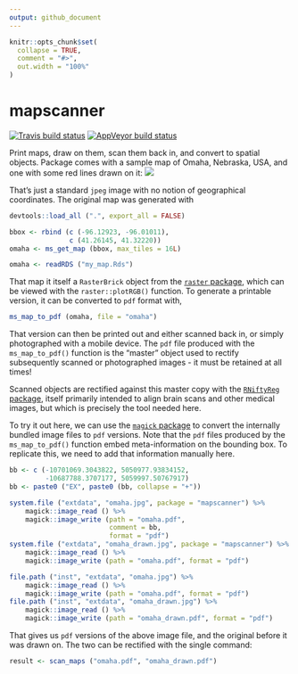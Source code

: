 ```yaml
---
output: github_document
---
```


<!-- README.md is generated from README.Rmd. Please edit that file -->

```r
knitr::opts_chunk$set(
  collapse = TRUE,
  comment = "#>",
  out.width = "100%"
)
```
# mapscanner

<!-- badges: start -->
[![Travis build status](https://travis-ci.org/mpadge/mapscanner.svg?branch=master)](https://travis-ci.org/mpadge/mapscanner)
[![AppVeyor build status](https://ci.appveyor.com/api/projects/status/github/mpadge/mapscanner?branch=master&svg=true)](https://ci.appveyor.com/project/mpadge/mapscanner)
<!-- badges: end -->

Print maps, draw on them, scan them back in, and convert to spatial objects.
Package comes with a sample map of Omaha, Nebraska, USA, and one with some red
lines drawn on it:
![](./inst/extdata/omaha_drawn.jpg)

That's just a standard `jpeg` image with no notion of geographical coordinates.
The original map was generated with

```r
devtools::load_all (".", export_all = FALSE)
```
```r
bbox <- rbind (c (-96.12923, -96.01011),
               c (41.26145, 41.32220))
omaha <- ms_get_map (bbox, max_tiles = 16L)
```
```r
omaha <- readRDS ("my_map.Rds")
```

That map it itself a `RasterBrick` object from the [`raster`
package](https://cran.r-project.org/package=raster), which can be viewed with 
the `raster::plotRGB()` function. To generate a printable version, it can be
converted to `pdf` format with,
```r
ms_map_to_pdf (omaha, file = "omaha")
```

That version can then be printed out and either scanned back in, or simply
photographed with a mobile device. The `pdf` file produced with the
`ms_map_to_pdf()` function is the "master" object used to rectify subsequently
scanned or photographed images - it must be retained at all times!

Scanned objects are rectified against this master copy with the [`RNiftyReg`
package](https://github.com/jonclayden/RNiftyReg), itself primarily intended to
align brain scans and other medical images, but which is precisely the tool
needed here.

To try it out here, we can use the [`magick`
package](https://github.com/ropensci/magick) to convert the internally bundled
image files to `pdf` versions. Note that the `pdf` files produced by the
`ms_map_to_pdf()` function embed meta-information on the bounding box. To
replicate this, we need to add that information manually here.

```r
bb <- c (-10701069.3043822, 5050977.93834152,
         -10687788.3707177, 5059997.50767917)
bb <- paste0 ("EX", paste0 (bb, collapse = "+"))

system.file ("extdata", "omaha.jpg", package = "mapscanner") %>%
    magick::image_read () %>%
    magick::image_write (path = "omaha.pdf",
                         comment = bb,
                         format = "pdf")
system.file ("extdata", "omaha_drawn.jpg", package = "mapscanner") %>%
    magick::image_read () %>%
    magick::image_write (path = "omaha.pdf", format = "pdf")
```
```r
file.path ("inst", "extdata", "omaha.jpg") %>%
    magick::image_read () %>%
    magick::image_write (path = "omaha.pdf", format = "pdf")
file.path ("inst", "extdata", "omaha_drawn.jpg") %>%
    magick::image_read () %>%
    magick::image_write (path = "omaha_drawn.pdf", format = "pdf")
```

That gives us `pdf` versions of the above image file, and the original before
it was drawn on. The two can be rectified with the single command:
```r
result <- scan_maps ("omaha.pdf", "omaha_drawn.pdf")
```


